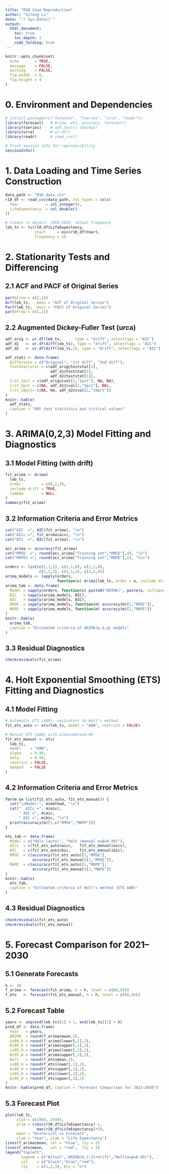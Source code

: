 ---
title: "R10 Case Reproduction"
author: "Sitong Li"
date: "`r Sys.Date()`"
output:
  html_document:
    toc: true
    toc_depth: 3
    code_folding: hide
---

```{r setup, include=FALSE}
knitr::opts_chunk$set(
  echo       = TRUE,
  message    = FALSE,
  warning    = FALSE,
  fig.width  = 8,
  fig.height = 4
)
```

# 0. Environment and Dependencies

```{r libraries}
# install.packages(c("forecast", "tseries", "urca", "readr"))
library(forecast)   # Arima, ets, accuracy, forecast()
library(tseries)    # adf.test() (backup)
library(urca)       # ur.df()
library(readr)      # read_csv()

# Print session info for reproducibility
sessionInfo()
```

# 1. Data Loading and Time Series Construction

```{r data-loading}
data_path <- "R10_data.csv"
r10_df <- read_csv(data_path, col_types = cols(
  Year            = col_integer(),
  LifeExpectancy  = col_double()
))

# Create ts object: 1960–2020, annual frequency
leb_ts <- ts(r10_df$LifeExpectancy,
             start     = min(r10_df$Year),
             frequency = 1)
```

# 2. Stationarity Tests and Differencing

## 2.1 ACF and PACF of Original Series

```{r acf-pacf, fig.cap="ACF and PACF of Original Series"}
par(mfrow = c(2,1))
Acf(leb_ts,   main = "ACF of Original Series")
Pacf(leb_ts,  main = "PACF of Original Series")
par(mfrow = c(1,1))
```

## 2.2 Augmented Dickey-Fuller Test (urca)

```{r adf-test}
adf_orig <- ur.df(leb_ts,      type = "drift", selectlags = "AIC")
adf_d1   <- ur.df(diff(leb_ts), type = "drift", selectlags = "AIC")
adf_d2   <- ur.df(diff(leb_ts,2), type = "drift", selectlags = "AIC")

adf_stats <- data.frame(
  Difference = c("Original", "1st diff", "2nd diff"),
  TestStatistic = c(adf_orig@teststat[1],
                    adf_d1@teststat[1],
                    adf_d2@teststat[1]),
  Crit_1pct = c(adf_orig@cval[1,"1pct"], NA, NA),
  Crit_5pct = c(NA, adf_d1@cval[1,"5pct"], NA),
  Crit_10pct= c(NA, NA, adf_d2@cval[1,"10pct"])
)
knitr::kable(
  adf_stats,
  caption = "ADF test statistics and critical values"
)

```

# 3. ARIMA(0,2,3) Model Fitting and Diagnostics

## 3.1 Model Fitting (with drift)

```{r fit-arima}
fit_arima <- Arima(
  leb_ts,
  order         = c(0,2,3),
  include.drift = TRUE,
  lambda        = NULL
)
summary(fit_arima)
```

## 3.2 Information Criteria and Error Metrics

```{r arima-criteria}
cat("AIC  =", AIC(fit_arima), "\n")
cat("AICc =", fit_arima$aicc, "\n")
cat("BIC  =", BIC(fit_arima), "\n")

acc_arima <- accuracy(fit_arima)
cat("RMSE  =", round(acc_arima["Training set","RMSE"],4), "\n")
cat("MAPE% =", round(acc_arima["Training set","MAPE"],2), "%\n")

orders <- list(c(1,1,1), c(1,1,0), c(2,1,0),
               c(2,1,2), c(1,1,2), c(3,2,0))
arima_models <- lapply(orders,
                       function(o) Arima(leb_ts, order = o, include.drift = FALSE))
arima_tab <- data.frame(
  Model = sapply(orders, function(o) paste0("ARIMA(", paste(o, collapse=","), ")")),
  BIC   = sapply(arima_models, BIC),
  AIC   = sapply(arima_models, AIC),
  RMSE  = sapply(arima_models, function(m) accuracy(m)[1,"RMSE"]),
  MAPE  = sapply(arima_models, function(m) accuracy(m)[1,"MAPE"])
)
knitr::kable(
  arima_tab,
  caption = "Estimated criteria of ARIMA(p,d,q) models"
)
```

## 3.3 Residual Diagnostics

```{r arima-residuals, fig.cap="Residual Diagnostics for ARIMA(0,2,3)+drift"}
checkresiduals(fit_arima)
```

# 4. Holt Exponential Smoothing (ETS) Fitting and Diagnostics

## 4.1 Model Fitting

```{r fit-ets}
# Automatic ETS (AAN), equivalent to Holt's method
fit_ets_auto <- ets(leb_ts, model = "AAN", restrict = FALSE)

# Manual ETS (AAN) with alpha=beta=0.99
fit_ets_manual <- ets(
  leb_ts,
  model    = "AAN",
  alpha    = 0.99,
  beta     = 0.99,
  restrict = FALSE,
  damped   = FALSE
)
```

## 4.2 Information Criteria and Error Metrics

```{r ets-criteria}
for(m in list(fit_ets_auto, fit_ets_manual)) {
  cat("\nModel:", m$method, "\n")
  cat("  AICc =", m$aicc,
      " AIC =", m$aic,
      " BIC =", m$bic, "\n")
  print(accuracy(m)[1,c("RMSE","MAPE")])
}

ets_tab <- data.frame(
  Model = c("Holt (auto)", "Holt (manual α=β=0.99)"),
  AICc  = c(fit_ets_auto$aicc,   fit_ets_manual$aicc),
  BIC   = c(fit_ets_auto$bic,    fit_ets_manual$bic),
  RMSE  = c(accuracy(fit_ets_auto)[1,"RMSE"],
            accuracy(fit_ets_manual)[1,"RMSE"]),
  MAPE  = c(accuracy(fit_ets_auto)[1,"MAPE"],
            accuracy(fit_ets_manual)[1,"MAPE"])
)
knitr::kable(
  ets_tab,
  caption = "Estimated criteria of Holt’s method (ETS AAN)"
)
```

## 4.3 Residual Diagnostics

```{r ets-residuals, fig.cap="Residual Diagnostics for ETS AAN"}
checkresiduals(fit_ets_auto)
checkresiduals(fit_ets_manual)
```

# 5. Forecast Comparison for 2021–2030

## 5.1 Generate Forecasts

```{r forecasts}
h <- 10
f_arima <- forecast(fit_arima, h = h, level = c(80,95))
f_ets   <- forecast(fit_ets_manual, h = h, level = c(80,95))
```

## 5.2 Forecast Table

```{r forecast-table}
years <- seq(end(leb_ts)[1] + 1, end(leb_ts)[1] + h)
pred_df <- data.frame(
  Year   = years,
  ARIMA  = round(f_arima$mean,2),
  Lo80_A = round(f_arima$lower[,1],2),
  Hi80_A = round(f_arima$upper[,1],2),
  Lo95_A = round(f_arima$lower[,2],2),
  Hi95_A = round(f_arima$upper[,2],2),
  Holt   = round(f_ets$mean,2),
  Lo80_H = round(f_ets$lower[,1],2),
  Hi80_H = round(f_ets$upper[,1],2),
  Lo95_H = round(f_ets$lower[,2],2),
  Hi95_H = round(f_ets$upper[,2],2)
)
knitr::kable(pred_df, caption = "Forecast Comparison for 2021–2030")
```

## 5.3 Forecast Plot

```{r forecast-plot, fig.cap="Historical vs Forecast"}
plot(leb_ts,
     xlim = c(1960, 2030),
     ylim = c(min(r10_df$LifeExpectancy)-1,
              max(r10_df$LifeExpectancy)+5),
     main = "Historical vs Forecast",
     xlab = "Year", ylab = "Life Expectancy")
lines(f_arima$mean, col = "blue", lty = 2)
lines(f_ets$mean,   col = "red",  lty = 3)
legend("topleft",
       legend = c("Actual","ARIMA(0,2,3)+drift","Holt(α=β=0.99)"),
       col    = c("black","blue","red"),
       lty    = c(1,2,3), bty = "n")
```
